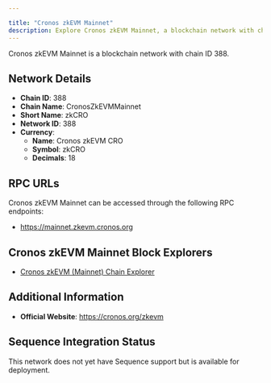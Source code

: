 ```yaml
---

title: "Cronos zkEVM Mainnet"
description: Explore Cronos zkEVM Mainnet, a blockchain network with chain ID 388. Learn about its native currency, Cronos zkEVM CRO, and how to interact with the network.
---
```




Cronos zkEVM Mainnet is a blockchain network with chain ID 388.

## Network Details

- **Chain ID**: 388
- **Chain Name**: CronosZkEVMMainnet
- **Short Name**: zkCRO
- **Network ID**: 388
- **Currency**: 
  - **Name**: Cronos zkEVM CRO
  - **Symbol**: zkCRO
  - **Decimals**: 18

## RPC URLs

Cronos zkEVM Mainnet can be accessed through the following RPC endpoints:

- https://mainnet.zkevm.cronos.org

## Cronos zkEVM Mainnet Block Explorers

- [Cronos zkEVM (Mainnet) Chain Explorer](https://explorer.zkevm.cronos.org)

## Additional Information

- **Official Website**: https://cronos.org/zkevm

## Sequence Integration Status

This network does not yet have Sequence support but is available for deployment.
